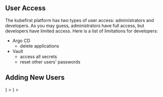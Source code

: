 
## User Access

The kubefirst platform has two types of user access: administrators and developers. As you may guess, administrators have full access, but developers have limited access. Here is a list of limitations for developers:

- Argo CD
  - delete applications
- Vault
  - access all secrets
  - reset other users' passwords

## Adding New Users

<Tabs groupId="git_provider" defaultValue="github" queryString>
    <TabItem
      attributes={{className: styles.github}}
      value="github"
      label={ <GitHubLogo /> }
    >
      <GitHubUserCreation cloud={props.cloud} />
    </TabItem>
    <TabItem
      value="gitlab"
      attributes={{className: styles.gitlab}}
      label={ <GitLabLogo /> }
    >
      <GitLabUserCreation cloud={props.cloud} />
    </TabItem>
</Tabs>
